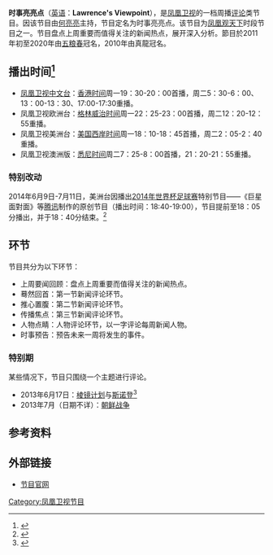 {{In-progress_tvshow|时事亮亮点}}
{{电视节目信息框
| 名称      = 时事亮亮点<br>Lawrence's Viewpoint
| 图片      = [[File:时事亮亮点_2014.jpg|300px]]
| 图说      = 
| 类型      = [[新闻|新闻]]、[[评论|评论]]
| 原创      = [[凤凰卫视|凤凰卫视]]
| 主持      = [[何亮亮|何亮亮]]
| 地区      = {{HK}}
| 语言      = [[普通话|普通话]]
| 标语      = 
| 每集长度  = 30分钟
| 制作公司  = 凤凰卫视
| 电视网    = [[凤凰卫视中文台|凤凰卫视中文台]]、欧洲台、美洲台及澳洲版
| 视频制式  = [[SDTV|SDTV]]、[[HDTV|HDTV]]（2014年起高标清同步广播）
| 播出国家  = {{HK}}
| 开始      = 2007年
| 结束      = 至今
| 官方网站  = http://phtv.ifeng.com/program/sslld/
}}
{{UTC+8}}
'''时事亮亮点'''（[[英语|英语]]：'''Lawrence's Viewpoint'''），是[[凤凰卫视|凤凰卫视]]的一档周播[[评论|评论]]类节目。因该节目由[[何亮亮|何亮亮]]主持，节目定名为时事亮亮点。该节目为[[凤凰观天下|凤凰观天下]]时段节目之一。节目盘点上周重要而值得关注的新闻热点，展开深入分析。節目於2011年初至2020年由[[五粮春|五粮春]]冠名，2010年由真龍冠名。

==播出时间<ref>{{Cite web |url=http://phtv.ifeng.com/epg/ |title=节目单 |access-date=2014-06-25 |archive-date=2013-07-14 |archive-url=https://web.archive.org/web/20130714052031/http://phtv.ifeng.com/epg/ |dead-url=no }}</ref>==
*[[凤凰卫视中文台|凤凰卫视中文台]]：[[香港时间|香港时间]]周一19：30-20：00首播，周二5：30-6：00、13：00-13：30、17:00-17:30重播。
*凤凰卫视欧洲台：[[格林威治时间|格林威治时间]]周一22：25-23：00首播，周二12：20-12：55重播。
*凤凰卫视美洲台：[[美国西岸时间|美国西岸时间]]周一18：10-18：45首播，周二2：05-2：40重播。
*凤凰卫视澳洲版：[[悉尼时间|悉尼时间]]周二7：25-8：00首播，21：20-21：55重播。
===特别改动===
2014年6月9日-7月11日，美洲台因播出[[2014年世界杯足球赛|2014年世界杯足球赛]]特别节目——《巨星面對面》等[[腾讯|腾讯]]制作的原创节目（播出时间：18:40-19:00），节目提前至18：05分播出，并于18：40分结束。<ref>{{Cite web |url=http://ifengus.com/?q=content%2Fnews%2F%E4%B8%96%E7%95%8C%E6%9D%AF |title=強檔世界杯節目登陸鳳凰衛視美洲台 |access-date=2021-12-24 |archive-date=2019-08-13 |archive-url=https://web.archive.org/web/20190813180420/http://ifengus.com/?q=content%2Fnews%2F%E4%B8%96%E7%95%8C%E6%9D%AF |dead-url=no }}</ref>

==环节==
节目共分为以下环节：
*上周要闻回顾：盘点上周重要而值得关注的新闻热点。
*蓦然回首：第一节新闻评论环节。
*推心置腹：第二节新闻评论环节。
*传播焦点：第三节新闻评论环节。
*人物点睛：人物评论环节，以一字评论每周新闻人物。
*时事预告：预告未来一周将发生的事件。
===特别期===
某些情况下，节目只围绕一个主题进行评论。
*2013年6月17日：[[棱镜计划|棱镜计划]]与[[斯诺登|斯诺登]]<ref>{{Cite web |url=http://v.ifeng.com/news/world/201306/9988f89c-b3f2-4833-80cb-78c1b052b7a2.shtml |title=2013年6月17日时事亮亮点 |access-date=2014年6月25日 |archive-date=2019年9月25日 |archive-url=https://web.archive.org/web/20190925125748/http://v.ifeng.com/news/world/201306/9988f89c-b3f2-4833-80cb-78c1b052b7a2.shtml |dead-url=no }}</ref>
*2013年7月（日期不详）：[[朝鲜战争|朝鲜战争]]
==参考资料==
{{reflist}}
==外部链接==
*[http://phtv.ifeng.com/program/sslld/ 节目官网] {{Wayback|url=http://phtv.ifeng.com/program/sslld/ |date=20200211185931 }}
[[Category:凤凰卫视节目|Category:凤凰卫视节目]]